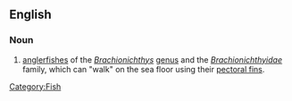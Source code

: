 ==English==
{{wikipedia}}

===Noun===
{{en-noun|es}}

# {{Zoölogy}} [[anglerfish]]es of the ''[[Brachionichthys]]'' [[genus]] and the ''[[Brachionichthyidae]]'' family, which can "walk" on the sea floor using their [[pectoral fin]]s.

[[Category:Fish]]